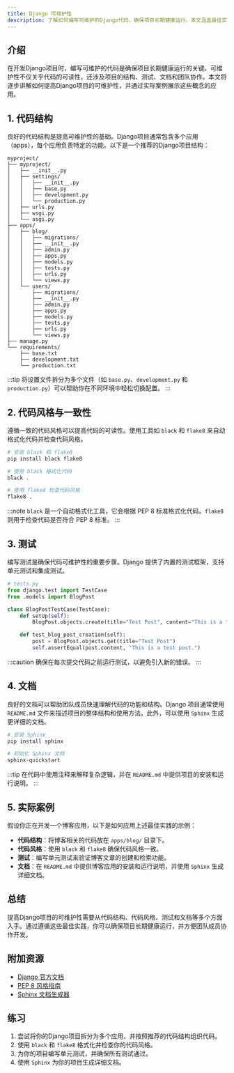 ```yaml
---
title: Django 可维护性
description: 了解如何编写可维护的Django代码，确保项目长期健康运行。本文涵盖最佳实践、代码结构、测试和文档等内容，适合初学者。
---
```


## 介绍

在开发Django项目时，编写可维护的代码是确保项目长期健康运行的关键。可维护性不仅关乎代码的可读性，还涉及项目的结构、测试、文档和团队协作。本文将逐步讲解如何提高Django项目的可维护性，并通过实际案例展示这些概念的应用。

## 1. 代码结构

良好的代码结构是提高可维护性的基础。Django项目通常包含多个应用（apps），每个应用负责特定的功能。以下是一个推荐的Django项目结构：

```
myproject/
├── myproject/
│   ├── __init__.py
│   ├── settings/
│   │   ├── __init__.py
│   │   ├── base.py
│   │   ├── development.py
│   │   └── production.py
│   ├── urls.py
│   ├── wsgi.py
│   └── asgi.py
├── apps/
│   ├── blog/
│   │   ├── migrations/
│   │   ├── __init__.py
│   │   ├── admin.py
│   │   ├── apps.py
│   │   ├── models.py
│   │   ├── tests.py
│   │   ├── urls.py
│   │   └── views.py
│   └── users/
│       ├── migrations/
│       ├── __init__.py
│       ├── admin.py
│       ├── apps.py
│       ├── models.py
│       ├── tests.py
│       ├── urls.py
│       └── views.py
├── manage.py
└── requirements/
    ├── base.txt
    ├── development.txt
    └── production.txt
```

:::tip
将设置文件拆分为多个文件（如 `base.py`、`development.py` 和 `production.py`）可以帮助你在不同环境中轻松切换配置。
:::

## 2. 代码风格与一致性

遵循一致的代码风格可以提高代码的可读性。使用工具如 `black` 和 `flake8` 来自动格式化代码并检查代码风格。

```bash
# 安装 black 和 flake8
pip install black flake8

# 使用 black 格式化代码
black .

# 使用 flake8 检查代码风格
flake8 .
```

:::note
`black` 是一个自动格式化工具，它会根据 PEP 8 标准格式化代码。`flake8` 则用于检查代码是否符合 PEP 8 标准。
:::

## 3. 测试

编写测试是确保代码可维护性的重要步骤。Django 提供了内置的测试框架，支持单元测试和集成测试。

```python
# tests.py
from django.test import TestCase
from .models import BlogPost

class BlogPostTestCase(TestCase):
    def setUp(self):
        BlogPost.objects.create(title="Test Post", content="This is a test post.")

    def test_blog_post_creation(self):
        post = BlogPost.objects.get(title="Test Post")
        self.assertEqual(post.content, "This is a test post.")
```

:::caution
确保在每次提交代码之前运行测试，以避免引入新的错误。
:::

## 4. 文档

良好的文档可以帮助团队成员快速理解代码的功能和结构。Django 项目通常使用 `README.md` 文件来描述项目的整体结构和使用方法。此外，可以使用 `Sphinx` 生成更详细的文档。

```bash
# 安装 Sphinx
pip install sphinx

# 初始化 Sphinx 文档
sphinx-quickstart
```

:::tip
在代码中使用注释来解释复杂逻辑，并在 `README.md` 中提供项目的安装和运行说明。
:::

## 5. 实际案例

假设你正在开发一个博客应用，以下是如何应用上述最佳实践的示例：

- **代码结构**：将博客相关的代码放在 `apps/blog/` 目录下。
- **代码风格**：使用 `black` 和 `flake8` 确保代码风格一致。
- **测试**：编写单元测试来验证博客文章的创建和检索功能。
- **文档**：在 `README.md` 中提供博客应用的安装和运行说明，并使用 `Sphinx` 生成详细文档。

## 总结

提高Django项目的可维护性需要从代码结构、代码风格、测试和文档等多个方面入手。通过遵循这些最佳实践，你可以确保项目长期健康运行，并方便团队成员协作开发。

## 附加资源

- [Django 官方文档](https://docs.djangoproject.com/)
- [PEP 8 风格指南](https://www.python.org/dev/peps/pep-0008/)
- [Sphinx 文档生成器](https://www.sphinx-doc.org/)

## 练习

1. 尝试将你的Django项目拆分为多个应用，并按照推荐的代码结构组织代码。
2. 使用 `black` 和 `flake8` 格式化并检查你的代码风格。
3. 为你的项目编写单元测试，并确保所有测试通过。
4. 使用 `Sphinx` 为你的项目生成详细文档。
